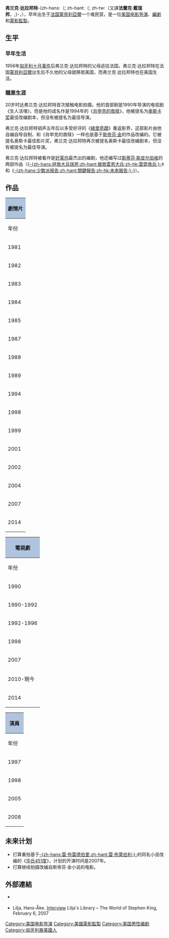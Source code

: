 {{NoteTA|G1=Show
|G2=Movie
|T=zh-hans:弗兰克·达拉邦特;zh-hk:法蘭·達拉本特;zh-tw:法蘭克·戴瑞邦;
|1=zh-hans:斯帝芬·金;zh-hk:史提芬·京;zh-hant:史蒂芬·金;
|2=zh-cn:达拉伯恩特;zh-hans:达拉邦特;zh-hk:達拉本特;zh-tw:戴瑞邦;
|3=zh-hans:行尸走肉;zh-hk:行屍;zh-tw:陰屍路;
}}
{{藝人
| 姓名 = 法蘭克·戴瑞邦<br />Frank Darabont
| 圖片 = Frank_Darabont_at_the_PaleyFest_2011_-_The_Walking_Dead_panel.jpg
| 英文名 = Frank Darabont
| 類型 = 導演
| 出生日期 = {{birth date and age|1959|1|28}}
| 出生地點 = {{FRA}}[[蒙貝利亞爾|蒙貝利亞爾]]
| 職業 = [[電影導演|電影導演]]、[[編劇|編劇]]、[[電影監製|電影監製]]
| 代表作 = 《[[刺激1995|刺激1995]]》、《[[綠色奇蹟|綠色奇蹟]]》
| 活躍年代 = 1981年─現今
| IMDb = 0001104
}}
'''弗兰克·达拉邦特'''-{zh-hans:（; zh-hant:（; zh-tw:（又譯'''法蘭克·戴瑞邦'''，;}-{{bd|1959年|1月28日||}}，{{lang-fr|Frank Darabont}}），早年出生于[[法国|法国]][[蒙貝利亞爾|蒙貝利亞爾]]一个难民营，是一位[[美国|美国]][[电影导演|电影导演]]、[[編劇|編劇]]和[[電影監製|電影監製]]。

==生平==
===早年生活===
1956年[[匈牙利十月事件|匈牙利十月事件]]后弗兰克·达拉邦特的父母逃往法国，弗兰克·达拉邦特在法国[[蒙貝利亞爾|蒙貝利亞爾]]出生后不久他的父母就移居美国，而弗兰克·达拉邦特也在美国生活。
===職業生涯===
20岁时达弗兰克·达拉邦特首次接触电影拍摄。他的首部剧是1990年导演的电视剧《生人活埋》，但是他的成名作是1994年的《[[肖申克的救赎|肖申克的救赎]]》，他被提名为[[奥斯卡奖|奥斯卡奖]]最佳改编剧本，但没有被提名为最佳导演。

弗兰克·达拉邦特销声五年后以多受好评的《[[綠里奇蹟_(電影)|綠里奇蹟]]》重返影界，这部影片由他自编自导自制，和《肖申克的救赎》一样也是基于[[斯帝芬·金|斯帝芬·金]]的作品改编的。它被提名奥斯卡最佳影片奖，弗兰克·达拉邦特再次被提名奥斯卡最佳改编剧本，但没有被提名为最佳导演。

弗兰克·达拉邦特被看作是[[好莱坞|好莱坞]]最杰出的编剧，他还编写过[[斯蒂芬·斯皮尔伯格|斯蒂芬·斯皮尔伯格]]的两部作品（《[[拯救大兵瑞恩|-{zh-hans:拯救大兵瑞恩;zh-hant:搶救雷恩大兵;zh-hk:雷霆救兵;}-]]》和《[[少数派报告|-{zh-hans:少数派报告;zh-hant:關鍵報告;zh-hk:未來報告;}-]]》）。

==作品==
{| class="wikitable" border="2" cellpadding="4" cellspacing="0" style="margin: 1em 1em 1em 0; background: #f9f9f9; border: 1px #aaa solid; border-collapse: collapse;"
|-
! colspan="3" style="background: LightSteelBlue;" |劇情片
|- bgcolor="#CCCCCC" align="center"
! 年份
! 電影
! 備註
|-
| 1981
| ''[[Hell_Night|Hell Night]]
| 製作助理
|-
| 1982
| ''[[The_Seduction_(film)|The Seduction]]''
| transportation captain
|-
| 1983
| ''[[The_Woman_in_the_Room|The Woman in the Room]]''
|短片, 導演, 編劇
|-
| 1984
| ''[[Crimes_of_Passion_(1984_film)|Crimes of Passion]]''
| set dresser
|-
| 1985
| ''[[Trancers|Trancers]]''
| 藝術部門助理
|-
| 1987
| [[猛鬼街|-{zh-hans:猛鬼街3;zh-hk:猛鬼街3搵替身;zh-tw:猛鬼逛街;}-]]
| 編劇
|-
| 1988
| ''[[The_Blob_(1988_film)|The Blob]]''
| 編劇
|-
| 1989
| -{zh-hans:变蝇人2;zh-hk:變形人魔2;zh-tw:變蠅人2;}-
| 編劇
|-
| rowspan=2| 1994
| [[肖申克的救赎|肖申克的救赎]]
|編劇, 導演<br>[[報知電影獎|報知電影獎]] 最佳外語片<br /> [[Humanitas_Prize|Humanitas Prize]] 最佳影片<br /> [[電影旬報|電影旬報]] 讀者選擇獎 最佳外語片<br /> USC Scripter Award (shared with Stephen King)<br /> 提名 - [[奧斯卡金像獎|奧斯卡金像獎]] 最佳改編劇本<br /> 提名 - [[金球獎_(影視獎項)|金球獎]] 最佳改編劇本<br /> 提名 - [[美国导演工会奖|美国导演工会奖]] 最佳导演<br /> 提名 - [[美国编剧工会|美国编剧工会]] 最佳改編劇本<br /> 提名 - [[土星獎|土星獎]] 最佳編劇
|-
| ''[[Frankenstein_(1994_film)|Frankenstein]]''
| 編劇<br>提名 - [[土星獎|土星獎]] 最佳編劇 (與Steph Lady共同獲得)
|-
| 1998
| [[搶救雷恩大兵|搶救雷恩大兵]]
| uncredited writer
|-
| 1999
| [[綠里奇蹟_(電影)|綠里奇蹟]]
|編劇, 導演, 製片人<br>提名 - [[奧斯卡金像獎|奧斯卡金像獎]] 最佳影片<br /> 提名 - [[奧斯卡金像獎|奧斯卡金像獎]] 最佳改編劇本<br /> 提名 - [[土星獎|土星獎]] 最佳導演<br /> 提名 - [[Bram_Stoker_Award|Bram Stoker Award]] 最佳劇本<br /> 提名 - [[美国导演工会奖|美国导演工会奖]] 最佳導演<br /> 提名 - OFCS Award 最佳改編劇本<br /> 提名 - [[星云奖|星云奖]] 最佳劇本<br /> 提名 - USC Scripter Award (shared with Stephen King)
|-
| 2001
| [[忘我奇緣|忘我奇緣]]
| 導演, 製片人
|-
| 2002
| ''[[The_Salton_Sea|The Salton Sea]]''
| 製片人
|-
| 2004
| [[落日殺神|落日殺神]]
| 執行製片人
|-
| 2007
| [[迷霧驚魂|迷霧驚魂]]
| 編劇, 導演, 製片人<br>[[土星獎|土星獎]] for Best DVD Special Edition Release 2 disc Special Edition.<br /> 提名 - [[土星獎|土星獎]] 最佳導演<br /> 提名 - [[土星獎|土星獎]] 最佳驚悚電影<br  /> 提名 - [[帝国奖|帝国奖]] 最驚悚獎
|-
| 2014
| [[哥斯拉_(2014年电影)|哥吉拉]]
| 編劇
|}
{| class="wikitable" border="2" cellpadding="4" cellspacing="0" style="margin: 1em 1em 1em 0; background: #f9f9f9; border: 1px #aaa solid; border-collapse: collapse;"
|-
! colspan="3" style="background: LightSteelBlue;" |電視劇
|- bgcolor="#CCCCCC" align="center"
! 年份
! 項目
! 備註
|-
| 1990
| ''[[Buried_Alive_(1990_TV_film)|Buried Alive]]''
| 电视电影，导演和执行制片
|-
| 1990-1992
| [[魔界奇譚|魔界奇譚]]
| 2 集, 編劇
|-
| 1992-1996
| [[少年印第安那瓊斯年譜|少年印第安那瓊斯年譜]]
| 7 集, 編劇
|-
| 1998
| ''Black Cat Run''
| 电视电影, 編劇
|-
| rowspan=2|2007
| ''[[Raines|Raines]]''
| 1 集, 執行製片人, 導演
|-
| [[盾牌_(电视剧)|光頭神探]]
| 1 集, 導演
|-
| 2010-現今
| [[陰屍路|陰屍路]]
| Days Gone Bye：開發, 執行製片人, 編劇, 導演<br>[[美国电影学会|美国电影学会]] Award for TV Programme of the Year<br>提名 - [[Directors_Guild_of_America|Directors Guild of America]] 戲劇系列傑出導演成就<br>提名 - [[美国编剧工会|美国编剧工会]] 新系列獎
|- 
| 2014
| ''[[Lost_Angels_(TV_series)|Lost Angels]]''
| 創造者, 執行製片人, 編劇, 導演
|}
{| class="wikitable" border="2" cellpadding="4" cellspacing="0" style="margin: 1em 1em 1em 0; background: #f9f9f9; border: 1px #aaa solid; border-collapse: collapse;"
|-
! colspan="4" style="background: LightSteelBlue;" |演員
|- bgcolor="#CCCCCC" align="center"
! 年份
! 項目
! 角色
! 備註
|-
| 1997
| ''[[The_Shining_(TV_miniseries)|The Shining]]''
| Ghost
| 客串
|-
| 1998
| ''[[Vampires_(film)|Vampires]]''
| The Man With Buick
| 客串
|-
| 2005
| [[金剛_(2005年電影)|金剛]]
| Gunner
| 客串
|-
| 2008
| [[我家也有大明星|我家也有大明星]]
| 他本人
| Episode: First Class Jerk
|}

==未来计划==
*打算重拍基于[[雷·布萊伯利|-{zh-hans:雷·布雷德伯里;zh-hant:雷·布萊伯利;}-]]的同名小说改编的《[[华氏451度|华氏451度]]》，计划的开演时间是2007年。
*打算继续拍摄改编自斯帝芬·金小说的电影。
==外部連結==
*{{en}} {{imdb name | id = 0001104}}
* Lilja, Hans-Åke. [http://www.liljas-library.com/showinterview.php?id=38 Interview] {{Wayback|url=http://www.liljas-library.com/showinterview.php?id=38 |date=20191115005014 }} Lilja's Library – The World of Stephen King, February 6, 2007

{{评论家选择电影奖最佳劇本}}
{{Authority control}}
{{DEFAULTSORT:Darabont, Frank}}
[[Category:美国电影导演|Category:美国电影导演]]
[[Category:美國電影監製|Category:美國電影監製]]
[[Category:美国男性编剧|Category:美国男性编剧]]
[[Category:匈牙利裔美國人|Category:匈牙利裔美國人]]